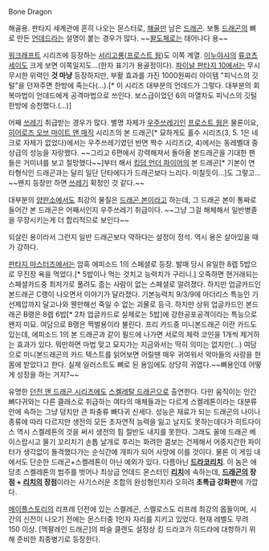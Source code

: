 Bone Dragon

해골용. 판타지 세계관에 흔히 나오는 몬스터로, [[해골]]만 남은 [[드래곤]]. 보통 [[드래곤]]의 뼈로 만든 [[언데드]]라는 설명이 붙는 경우가 많다. ~~[[왈도체]]로는 태어나다 용~~

[[워크래프트]] 시리즈에 등장하는 [[서리고룡]]([[프로스트 웜]])도 이쪽 계열. [[이누야샤]]의 [[류코츠세이]]도 크게 보면 이쪽일지도…(한자 표기가 용골정이다). [[파이널 판타지 10]]에서는 무시무시한 위력인 '''것 마냥''' 등장하지만, 부활 효과를 가진 1000원짜리 아이템 "피닉스의 깃털"을 던져주면 한방에 죽는다(...).[* 이 시리즈 대부분의 언데드가 그렇다. 대부분의 회복마법이 언데드에게 공격마법으로 쓰인다. 보스급이었던 6의 마열차도 피닉스의 깃털 한방에 승천했다.(...)]

어째 [[쓰레기]] 취급받는 경우가 많다. 별명 자체가 [[우주쓰레기]]인 [[프로스트 웜]]은 물론이요, [[히어로즈 오브 마이트 앤 매직]] 시리즈의 본 드래곤[* 묘하게도 홀수 시리즈(3, 5. 1은 네크로 자체가 없었다)에서는 우주쓰레기였던 반면 짝수 시리즈(2, 4)에서는 동레벨대 중상급의 성능을 자랑했다. ~~그리고 6편에서 강력해져서 돌아올 본드래곤을 기대한 팬들은 거미녀를 보고 절망했다~~]부터 해서 [[킹덤 언더 파이어]]의 본 드래곤[* 기본이 연타형식인 드래곤과는 달리 일단 단타에다가 드래곤보다 느리다. 미칠듯이...]도 그렇고... ~~왠지 등장만 하면 [[쓰레기]] 확정인 것 같다.~~

대부분의 [[양판소]]에서도 최강의 물질은 [[드래곤 본]]이라고 하는데, 그 드래곤 본이 통짜로 들어간 본 드래곤은 어째서인지 우주쓰레기 취급이다. ~~그냥 그걸 해체해서 일반병졸을 무장시키는게 더 합리적으로 보인다~~

되살린 용이라서 그런지 일반 드래곤보다 약하다는 설정이 정석. 역시 용은 살아있을 때가 강하다.

[[판타지 마스터즈]]에서는 암흑 에피소드 1의 스페셜로 등장. 발매 당시 유일한 8렙 5밥으로 무진장 욕을 먹었다.[* 5밥이나 먹는 것치고 능력치가 구리니.] 오죽하면 현거래되는 스페셜카드중 최저가로 풀려도 줍는 사람이 없는 스페셜로 알려졌다. 하지만 업글카드인 본드래곤 C랭이 나오면서 이야기가 달라졌다. 기본능력치 9/3/9에 마더리스 특능인 기선제압까지 달고나와 웬만해선 죽일 수 없는 괴물로 등극. 하지만 상위 업글카드인 본드래곤 B랭은 8렙 6밥[* 2차 업글카드로 실제로는 5밥]에 강한공포공격이라는 특능으로 왠지 미묘. 여담으로 B랭은 쩍벌용이라 불린다. 프리 카드중 미니본드래곤 이란 카드도 있는데, 에피소드 1의 본 드래곤과 같이 필드에 나가면 서로의 체력 코인을 1개씩 제거하는 효과가 있다. 뭐만하면 마법 맞고 묘지가는 지금와서는 딱히 의미는 없지만(...) 여담으로 미니본드래곤의 카드 텍스트를 읽어보면 어릴땐 매우 귀여워서 악마들의 사랑을 한 몸에 받았다고 한다. 실제 일러스트도 뼈로 된 용임에도 상당히 귀엽다.~~뼈용인데 어떻게 성장을 하는 거지?~~

유명한 [[던전 앤 드래곤 시리즈]]에도 [[스켈레탈 드래곤]]으로 출연한다. 다만 움직이는 인간 뼈다귀와는 다른 클래스로 취급하는 여타의 매체들과는 다르게 스켈레톤이라는 대분류 안에 속하는 그냥 덩치만 큰 파충류 뼈다귀 신세다. 성능은 재료가 되는 드래곤의 나이나 종류에 따라 다르지만 생전의 모든 초자연적 능력을 잃고 날지도 못하는데다가 히트다이스 역시 스켈레톤의 것을 써서 생전의 힘 절반도 내지를 못한다. 그래도 꼴에 드래곤 베이스랍시고 물기 꼬리치기 손톱 날개로 후리는 화려한 콤보는 건제해서 어중지간한 파이터가 생각없이 돌격했다가는 순식간에 개피가 되어 사망에 이를 것이다.
물론 이 게임 내에서도 단순한 드래곤+스켈레톤이 아닌 예외가 있다. 다름아닌 '''[[드라코리치]]'''. 이 놈은 애당초 스켈레톤의 범주를 벗어나 최상급 언데드 몬스터인 '''[[리치]]'''에 속하는데, '''[[드래곤]]의 장점 + [[리치]]의 장점'''이라는 사기스러운 조합의 완성형인지라 오히려 '''초특급 강화판'''에 가깝다. 

[[메이플스토리]]의 리프레 던전에 있는 스켈레곤, 스켈로스도  리프레 최강의 몹들이며, 시간의 신전이 나오기 전에는 몬스터중 1인자 자리를 지키고 있었다. 현재 레벨도 무려 150 이상. [맥팔레인 드래곤]의 파슬 클랜도 설정상 킹 드라코가 히드라에 대항하기 위해 준비한 최종병기로 등장한다.
